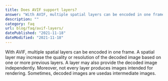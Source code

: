 ```yaml
---
title: Does AVIF support layers?
answer: "With AVIF, multiple spatial layers can be encoded in one frame. A spatial layer may increase the quality or resolution of the decoded image based on one or more previous layers. A layer may also provide the decoded image independently. Moreover, not every layer produces images intended for rendering. Sometimes, decoded images are usedas intermediate images."
description: ""
category: faq
url: blog/faq/avif-layers/
datePublished: "2021-11-18"
dateModified: "2021-11-18"
---
```


With AVIF, multiple spatial layers can be encoded in one frame. A spatial layer may increase the quality or resolution of the decoded image based on one or more previous layers. A layer may also provide the decoded image independently. Moreover, not every layer produces images intended for rendering. Sometimes, decoded images are usedas intermediate images.
